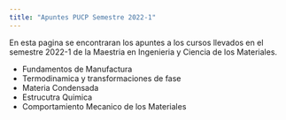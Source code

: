 ```yaml
---
title: "Apuntes PUCP Semestre 2022-1"
---
```


En esta pagina se encontraran los apuntes a los cursos llevados en el semestre 2022-1 de la Maestria en Ingenieria y Ciencia de los Materiales.

- Fundamentos de Manufactura
- Termodinamica y transformaciones de fase
- Materia Condensada
- Estrucutra Quimica
- Comportamiento Mecanico de los Materiales
